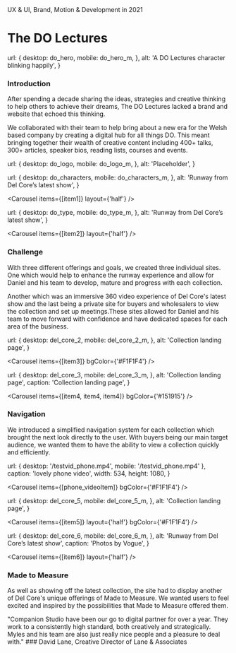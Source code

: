 

<NextSeo title="The DO Lectures" description="A short description goes here." />

<Heading>
  UX & UI, Brand, Motion & Development in 2021

# The DO Lectures

</Heading>

<Avatars />


  url: {
    desktop: do_hero,
    mobile: do_hero_m,
  },
  alt: 'A DO Lectures character blinking happily',
}

<Carousel items={[hero]} hero />

<TextSection>

### Introduction

After spending a decade sharing the ideas, strategies and creative thinking to help others to achieve their dreams, The DO Lectures lacked a brand and website that echoed this thinking.

We collaborated with their team to help bring about a new era for the Welsh based company by creating a digital hub for all things DO. This meant bringing together their wealth of creative content including 400+ talks, 300+ articles, speaker bios, reading lists, courses and events.

</TextSection>


  url: {
    desktop: do_logo,
    mobile: do_logo_m,
  },
  alt: 'Placeholder',
}

<Carousel items={[item0]} />


  url: {
    desktop: do_characters,
    mobile: do_characters_m,
  },
  alt: 'Runway from Del Core’s latest show',
}

<Carousel items={[item1]} layout={'half'} />


  url: {
    desktop: do_type,
    mobile: do_type_m,
  },
  alt: 'Runway from Del Core’s latest show',
}

<Carousel items={[item2]} layout={'half'} />

<TextSection>

### Challenge

With three different offerings and goals, we created three individual sites. One which would help to enhance the runway experience and allow for Daniel and his team to develop, mature and progress with each collection.

Another which was an immersive 360 video experience of Del Core's latest show and the last being a private site for buyers and wholesalers to view the collection and set up meetings.These sites allowed for Daniel and his team to move forward with confidence and have dedicated spaces for each area of the business.

</TextSection>


  url: {
    desktop: del_core_2,
    mobile: del_core_2_m,
  },
  alt: 'Collection landing page',
}

<Carousel items={[item3]} bgColor={'#F1F1F4'} />


  url: {
    desktop: del_core_3,
    mobile: del_core_3_m,
  },
  alt: 'Collection landing page',
  caption: 'Collection landing page',
}

<Carousel items={[item4, item4, item4]} bgColor={'#151915'} />

<TextSection>

### Navigation

We introduced a simplified navigation system for each collection which brought the next look directly to the user. With buyers being our main target audience, we wanted them to have the ability to view a collection quickly and efficiently.

</TextSection>

  url: { desktop: '/testvid_phone.mp4', mobile: '/testvid_phone.mp4' },
  caption: 'lovely phone video',
  width: 534,
  height: 1080,
}

<Carousel items={[phone_videoItem]} bgColor={'#F1F1F4'} />


  url: {
    desktop: del_core_5,
    mobile: del_core_5_m,
  },
  alt: 'Collection landing page',
}

<Carousel items={[item5]} layout={'half'} bgColor={'#F1F1F4'} />


  url: {
    desktop: del_core_6,
    mobile: del_core_6_m,
  },
  alt: 'Runway from Del Core’s latest show',
  caption: 'Photos by Vogue',
}

<Carousel items={[item6]} layout={'half'} />

<TextSection>

### Made to Measure

As well as showing off the latest collection, the site had to display another of Del Core's unique offerings of Made to Measure. We wanted users to feel excited and inspired by the possibilities that Made to Measure offered them.

</TextSection>

<Testimonial>
  "Companion Studio have been our go to digital partner for over a year. They
  work to a consistently high standard, both creatively and strategically. Myles
  and his team are also just really nice people and a pleasure to deal with."
  ### David Lane, Creative Director of Lane & Associates
</Testimonial>
